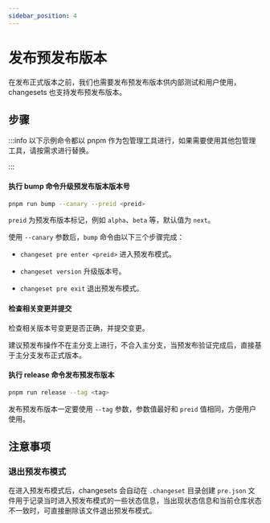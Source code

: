 ```yaml
---
sidebar_position: 4
---
```


# 发布预发布版本

在发布正式版本之前，我们也需要发布预发布版本供内部测试和用户使用，changesets 也支持发布预发布版本。

## 步骤

:::info
以下示例命令都以 pnpm 作为包管理工具进行，如果需要使用其他包管理工具，请按需求进行替换。

:::

#### 执行 bump 命令升级预发布版本版本号

```bash
pnpm run bump --canary --preid <preid>
```

`preid` 为预发布版本标记，例如 `alpha`、`beta` 等，默认值为 `next`。

使用 `--canary` 参数后，`bump` 命令由以下三个步骤完成：

- `changeset pre enter <preid>` 进入预发布模式。

- `changeset version` 升级版本号。

- `changeset pre exit` 退出预发布模式。

#### 检查相关变更并提交

检查相关版本号变更是否正确，并提交变更。

建议预发布操作不在主分支上进行，不合入主分支，当预发布验证完成后，直接基于主分支发布正式版本。

#### 执行 release 命令发布预发布版本

```bash
pnpm run release --tag <tag>
```

发布预发布版本一定要使用 `--tag` 参数，参数值最好和 `preid` 值相同，方便用户使用。

## 注意事项

### 退出预发布模式

在进入预发布模式后，changesets 会自动在 `.changeset` 目录创建 `pre.json` 文件用于记录当时进入预发布模式的一些状态信息，当出现状态信息和当前仓库状态不一致时，可直接删除该文件退出预发布模式。

